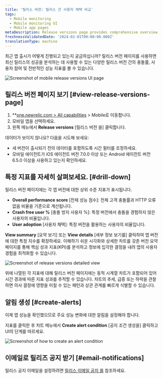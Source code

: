 ```yaml
---
title: '릴리스 버전: 릴리스 간 사용자 채택 비교'
tags:
  - Mobile monitoring
  - Mobile monitoring UI
  - Mobile app pages
metaDescription: Release versions page provides comprehensive overview of their mobile application's performance across different versions.
freshnessValidatedDate: '2024-02-01T00:00:00.000Z'
translationType: machine
---
```





최근 앱 출시가 어떻게 진행되고 있는지 궁금하십니까? 릴리스 버전 페이지를 사용하면 최신 릴리스의 성공을 분석하는 데 사용할 수 있는 다양한 릴리스 버전 간의 충돌률, 사용자 참여 및 전반적인 성능 지표를 볼 수 있습니다.

<img
  title="Mobile release versions page"
  alt="Screenshot of mobile release versions UI page"
  src={mobileReleaseVersions}
/>

## 릴리스 버전 페이지 보기 [#view-release-versions-page]

1. \*\*[one.newrelic.com > All capabilities](https://one.newrelic.com/all-capabilities) > Mobile로 이동합니다.
2. 모바일 앱을 선택하세요.
3. 왼쪽 메뉴에서 **Release versions** \[릴리스 버전 을] 클릭합니다.

<Callout variant="tip">
  데이터가 보이지 않나요? 다음을 시도해 보세요:

  * 새 버전이 출시되기 전의 데이터를 포함하도록 시간 필터를 조정하세요.
  * 모바일 에이전트가 iOS 에이전트 버전 7.0.0 이상 또는 Android 에이전트 버전 6.5.0 이상을 사용하고 있는지 확인하세요.
</Callout>

## 특정 지표를 자세히 살펴보세요. [#drill-down]

릴리스 버전 페이지에는 각 앱 버전에 대한 상위 수준 지표가 표시됩니다.

* **Overall performance score** \[전체 성능 점수]: 전체 고객 충돌률과 HTTP 오류 없음 비율을 기준으로 계산됩니다.
* **Crash free user %** \[충돌 방지 사용자 %]: 특정 버전에서 충돌을 경험하지 않은 사용자의 비율입니다.
* **User adoption** \[사용자 채택]: 특정 버전을 활용하는 사용자의 비율입니다.

**View summary** \[요약 보기] 또는 **View details** \[세부 정보 보기를] 클릭하여 앱 버전에 대한 특정 지수를 확장하세요. 이해하기 쉬운 시각화와 상세한 차트를 갖춘 버전 요약 페이지를 통해 핵심 성과 지표(KPI)를 분석하고 정보에 입각한 결정을 내려 앱의 사용자 경험을 최적화할 수 있습니다.

<img
  title="Details of release versions"
  alt="Screenshot of release versions detailed view"
  src={mobileReleaseVersionsDetails}
/>

위에 나열된 각 지표에 대해 릴리스 버전 페이지에는 동적 시계열 차트가 포함되어 있어 시간 경과에 따른 지표 성과를 추적할 수 있습니다. 차트의 추세, 급증 또는 하락을 관찰하면 의사 결정에 영향을 미칠 수 있는 패턴과 상관 관계를 빠르게 식별할 수 있습니다.

## 알림 생성 [#create-alerts]

이제 앱 성능을 확인했으므로 주요 성능 변화에 대한 알림을 설정해야 합니다.

지표를 클릭한 후 차트 메뉴에서 **Create alert condition** \[공지 조건 생성을] 클릭하고 UI의 단계를 따르세요.

<img
  title="Create an alert condition"
  alt="Screenshot of how to create an alert condition"
  src={mobileCreateAlertCondition}
/>

## 이메일로 릴리즈 공지 받기 [#email-notifications]

릴리스 공지 이메일을 설정하려면 [릴리스 이메일 공지 를](/docs/mobile-monitoring/mobile-monitoring-ui/mobile-app-pages/mobile-monitoring-email-notifications/#version-trends) 참조하세요.